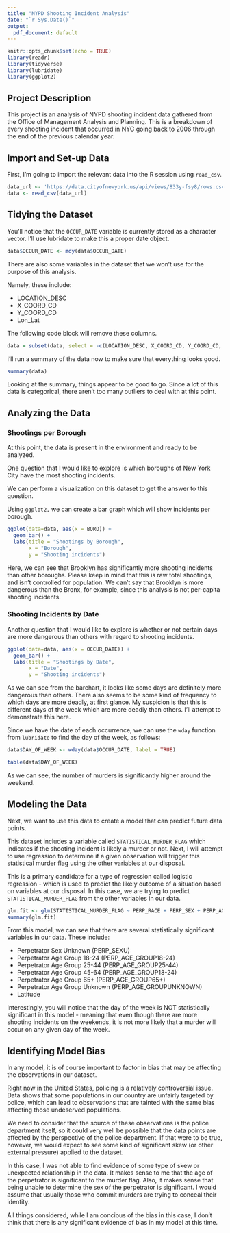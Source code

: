 ```yaml
---
title: "NYPD Shooting Incident Analysis"
date: "`r Sys.Date()`"
output:
  pdf_document: default
---
```


```r
knitr::opts_chunk$set(echo = TRUE)
library(readr)
library(tidyverse)
library(lubridate)
library(ggplot2)
```

## Project Description
This project is an analysis of NYPD shooting incident data gathered from the Office of Management Analysis and Planning. This is a breakdown of every shooting incident that occurred in NYC going back to 2006 through the end of the previous calendar year.

## Import and Set-up Data
First, I'm going to import the relevant data into the R session using `read_csv`.

```r
data_url <- 'https://data.cityofnewyork.us/api/views/833y-fsy8/rows.csv?accessType=DOWNLOAD'
data <- read_csv(data_url)
```

## Tidying the Dataset

You'll notice that the `OCCUR_DATE` variable is currently stored as a character vector. I'll use lubridate to make this a proper date object.

```r
data$OCCUR_DATE <- mdy(data$OCCUR_DATE)
```

There are also some variables in the dataset that we won't use for the purpose of this analysis.

Namely, these include:

  * LOCATION_DESC
  * X_COORD_CD
  * Y_COORD_CD
  * Lon_Lat
  
The following code block will remove these columns.

```r
data = subset(data, select = -c(LOCATION_DESC, X_COORD_CD, Y_COORD_CD, Lon_Lat))
```

I'll run a summary of the data now to make sure that everything looks good.

```r
summary(data)
```
Looking at the summary, things appear to be good to go. Since a lot of this data is categorical, there aren't too many outliers to deal with at this point.

## Analyzing the Data

### Shootings per Borough
At this point, the data is present in the environment and ready to be analyzed.

One question that I would like to explore is which boroughs of New York City have the most shooting incidents.

We can perform a visualization on this dataset to get the answer to this question.

Using `ggplot2,` we can create a bar graph which will show incidents per borough.

```r
ggplot(data=data, aes(x = BORO)) +
  geom_bar() +
  labs(title = "Shootings by Borough",
       x = "Borough",
       y = "Shooting incidents")
```

Here, we can see that Brooklyn has significantly more shooting incidents than other boroughs. Please keep in mind that this is raw total shootings, and isn't controlled for population. We can't say that Brooklyn is more dangerous than the Bronx, for example, since this analysis is not per-capita shooting incidents.

### Shooting Incidents by Date
Another question that I would like to explore is whether or not certain days are more dangerous than others with regard to shooting incidents.

```r
ggplot(data=data, aes(x = OCCUR_DATE)) +
  geom_bar() +
  labs(title = "Shootings by Date",
       x = "Date",
       y = "Shooting incidents")
```

As we can see from the barchart, it looks like some days are definitely more dangerous than others. There also seems to be some kind of frequency to which days are more deadly, at first glance. My suspicion is that this is different days of the week which are more deadly than others. I'll attempt to demonstrate this here.

Since we have the date of each occurrence, we can use the `wday` function from `lubridate` to find the day of the week, as follows:

```r
data$DAY_OF_WEEK <- wday(data$OCCUR_DATE, label = TRUE)

table(data$DAY_OF_WEEK)
```
As we can see, the number of murders is significantly higher around the weekend.

## Modeling the Data

Next, we want to use this data to create a model that can predict future data points.

This dataset includes a variable called `STATISTICAL_MURDER_FLAG` which indicates if the shooting incident is likely a murder or not. Next, I will attempt to use regression to determine if a given observation will trigger this statistical murder flag using the other variables at our disposal.

This is a primary candidate for a type of regression called logistic regression - which is used to predict the likely outcome of a situation based on variables at our disposal. In this case, we are trying to predict `STATISTICAL_MURDER_FLAG` from the other variables in our data.

```r
glm.fit <- glm(STATISTICAL_MURDER_FLAG ~ PERP_RACE + PERP_SEX + PERP_AGE_GROUP + DAY_OF_WEEK + Latitude + Longitude, data = data, family = binomial)
summary(glm.fit)
```

From this model, we can see that there are several statistically significant variables in our data. These include:

  * Perpetrator Sex Unknown (PERP_SEXU)
  * Perpetrator Age Group 18-24 (PERP_AGE_GROUP18-24)
  * Perpetrator Age Group 25-44 (PERP_AGE_GROUP25-44)
  * Perpetrator Age Group 45-64 (PERP_AGE_GROUP18-24)
  * Perpetrator Age Group 65+ (PERP_AGE_GROUP65+)
  * Perpetrator Age Group Unknown (PERP_AGE_GROUPUNKNOWN)
  * Latitude
  
Interestingly, you will notice that the day of the week is NOT statistically significant in this model - meaning that even though there are more shooting incidents on the weekends, it is not more likely that a murder will occur on any given day of the week.

## Identifying Model Bias

In any model, it is of course important to factor in bias that may be affecting the observations in our dataset.

Right now in the United States, policing is a relatively controversial issue. Data shows that some populations in our country are unfairly targeted by police, which can lead to observations that are tainted with the same bias affecting those undeserved populations.

We need to consider that the source of these observations is the police department itself, so it could very well be possible that the data points are affected by the perspective of the police department. If that were to be true, however, we would expect to see some kind of significant skew (or other external pressure) applied to the dataset.

In this case, I was not able to find evidence of some type of skew or unexpected relationship in the data. It makes sense to me that the age of the perpetrator is significant to the murder flag. Also, it makes sense that being unable to determine the sex of the perpetrator is significant. I would assume that usually those who commit murders are trying to conceal their identity.

All things considered, while I am concious of the bias in this case, I don't think that there is any significant evidence of bias in my model at this time.
